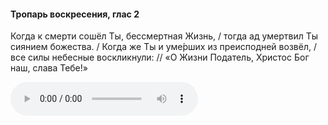 #### Тропарь воскресения, глас 2

Когда к cмерти сошёл Ты, бессмертная Жизнь, / тогда ад умертвил Ты сиянием божества. / Когда же Ты и уме́рших из преисподней возвёл, / все силы небесные воскликнули: // «О Жизни Податель, Христос Бог наш, слава Тебе!»

<audio controls>
    <source
        src="https://psmb-neos-resources.hb.bizmrg.com/target/psmb/ab417cd64f166a6132a5eb9be0435ef2ec80c34e/glass2.mp3"
        type="audio/mpeg"
    />
</audio>
